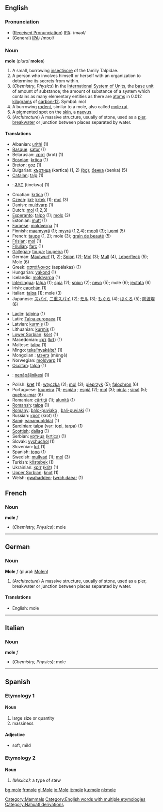 ==English==
{{wikipedia}}
=== Pronunciation ===
*([[w:Received Pronunciation|Received Pronunciation]]) [[w:IPA|IPA]]: /məʊl/
*(General) [[w:IPA|IPA]]: /mɒʊl/

=== Noun ===
'''mole''' (''plural'' '''moles''')

# A small, burrowing [[insectivore]] of the family Talpidae.
# A person who involves himself or herself with an organization to determine its secrets from within.
# (''Chemistry'', ''Physics'') In the [[International System of Units]], the [[base unit]] of amount of substance; the amount of substance of a system which contains as many elementary entities as there are [[atom]]s in 0.012 [[kilogram]]s of [[carbon-12]].  Symbol: mol
# A burrowing [[rodent]], similar to a mole, also called [[mole rat]].
# A pigmented spot on the [[skin]], a [[naevus]].
# (''Architecture'') A massive structure, usually of stone, used as a [[pier]], [[breakwater]] or junction between places separated by water.

====Translations====
{{cleanup}}
{{top}}
*Albanian: [[urithi]] (1)
*[[Basque]]: [[sator]] (1)
*Belarusian: [[крот]] (krot) (1)
*[[Bosnian]]: [[krtica]] {{f}} (1)
*[[Breton]]: [[goz]] (1)
*Bulgarian: [[къртица]] (kǝrtica) {{f}} (1, 2) [[:bg:къртица|(bg)]]; [[бенка]] (benka) {{f}} (5)
*[[Catalan]]: [[talp]] (1)
*{{chr}}: [[ᏘᏁᏆ]] (tinekwa) (1)
*Croatian: [[krtica]] (1)
*[[Czech]]: [[krt]]; [[krtek]] {{m}} (1); [[mol]] {{m}} (3)
*Danish: [[muldvarp]] (1)
*Dutch: [[mol]] {{m}} (1,2,3)
*[[Esperanto]]: [[talpo]] (1); [[molo]] (3)
*Estonian: [[mutt]] (1)
*[[Faroese]]: [[moldvørpa]] (1)
*Finnish: [[maamyyrä]] (1); [[myyrä]] (1,2,4); [[mooli]] (3); [[luomi]] (5)
*French: [[taupe]] {{f}} (1, 2); mole {{f}} (3); [[grain de beauté]] (5)
*[[Frisian]]: [[mol]] (1)
*[[Friulian]]: [[farc]] (1)
*[[Gallegan]]: [[toupa]]; [[toupeira]] (1)
*German: [[Maulwurf]] {{m}} (1, 2); [[Spion]] {{m}} (2); [[Mol]] {{n}} (3); [[Mull]] {{m}} (4), [[Leberfleck]] {{m}} (5); Mole {{f}} (6)
*Greek: [[ασπάλακας]] (aspálakas) (1)
*Hungarian: [[vakond]] (1)
*Icelandic: [[moldvarpa]] (1)
*[[Interlingua]]: [[talpa]] (1); [[spia]] (2); [[spion]] (2); [[nevo]] (5); mole (6); [[jectata]] (6)
*Irish: [[caochán]] (1)
*Italian: [[talpa]] {{f}} (1); mole {{f}} (3)
*Japanese: [[スパイ]], [[二重スパイ]] (2); [[モル]] (3); [[もぐら]] (4); [[ほくろ]] (5); [[防波堤]] (6)
{{mid}}
*[[Ladin]]: [[talpina]] (1)
*Latin: [[Talpa europaea]] '' '' (1)
*Latvian: [[kurmis]] (1)
*Lithuanian: [[kurmis]] (1)
*[[Lower Sorbian]]: [[kšet]] (1)
*Macedonian: [[крт]] ([[krt]]) (1)
*Maltese: [[talpa]] (1)
*Mingo: [[tekaˀnyakáíteˀ]] (1)
*Mongolian : [[мэнгэ]] (mêngê)
*Norwegian: [[moldvarp]] (1) {{m}}
*[[Occitan]]: [[talpa]] (1)
*{{oj}}: [[nenāpāǰinikesi]] (1)
*Polish: [[kret]] {{m}} (1); [[wtyczka]] {{f}} (2); [[mol]] {{m}} (3); [[pieprzyk]] {{m}} (5); [[falochron]] {{m}} (6)
*Portuguese: [[toupeira]] {{f}} (1); [[espião]] {{m}}; [[espiã]] {{f}} (2); [[mol]] {{m}} (3); [[pinta]] {{f}}; [[sinal]] {{f}} (5); [[quebra-mar]] {{m}} (6)
*Romanian: [[cârtiţă]] (1); [[aluniţă]] (1)
*[[Romansh]]: [[talpa]] (1)
*[[Romany]]: [[balo-puviako]] {{m}}, [[bali-puviaki]] {{f}} (1)
*Russian: [[крот]] (krot) (1)
*[[Sami]]: [[eanamuolddat]] (1)
*[[Sardinian]]: [[talpa]] (var: [[topi]], [[tarpa]]) (1)
*[[Scottish]]: [[dallag]] (1)
*Serbian: [[кртица]] ([[krtica]]) (1)
*Slovak: [[vychuchol]] (1)
*Slovenian: [[krt]] {{m}} (1)
*Spanish: [[topo]] {{m}} (1)
*Swedish: [[mullvad]] (1); [[mol]] (3)
*Turkish: [[köstebek]] (1)
*Ukrainian: [[кріт]] ([[krît]]) (1)
*[[Upper Sorbian]]: [[knot]] (1)
*Welsh: [[gwahadden]]; [[twrch daear]] (1)
{{bottom}}

==French==
===Noun===
'''mole''' ''f''

*(''Chemistry, Physics''): mole

----

==German==
===Noun===
'''Mole''' ''f'' (plural: [[Molen]])

# (''Architecture'') A massive structure, usually of stone, used as a pier, breakwater or junction between places separated by water.

====Translations====
*English: mole

----

==Italian==
===Noun===
'''mole''' ''f''

*(''Chemistry, Physics''): mole
----
==Spanish==
===Etymology 1===
====Noun====
#large size or quantity
#massiness
====Adjective====
*soft, mild

===Etymology 2===
====Noun====
#''(Mexico):'' a type of stew

[[Category:Mammals]]
[[Category:English words with multiple etymologies]]
[[Category:Nahuatl derivations]]

[[bg:mole]]
[[fr:mole]]
[[gl:Mole]]
[[io:Mole]]
[[it:mole]]
[[ku:mole]]
[[nl:mole]]